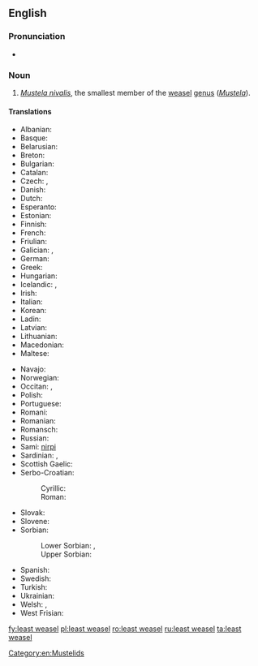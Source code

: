 ==English==

===Pronunciation===
* {{IPA|/ˈliːstˈwizəl/|lang=en}}

===Noun===
{{wikipedia}}
{{en-noun|head=[[least]] [[weasel]]}}

# ''[[Mustela nivalis]]'', the smallest member of the [[weasel]] [[genus]] (''[[Mustela]]'').

====Translations====
{{trans-top|''Mustela nivalis''}}
* Albanian: {{t|sq|nuse e lalës}}
* Basque: {{t+|eu|erbinude}}
* Belarusian: {{t|be|ласка}}
* Breton: {{t+|br|kaerell}}
* Bulgarian: {{t+|bg|невестулка}}
* Catalan: {{t|ca|mostela|f}}
* Czech: {{t|cs|lasice}}, {{t+|cs|kolčava}}
* Danish: {{t+|da|brud}}
* Dutch: {{t+|nl|wezel|m}}
* Esperanto: {{t|eo|mustelo}}
* Estonian: {{t|et|nirk}}
* Finnish: {{t+|fi|lumikko}}
* French: {{t+|fr|belette|f}}
* Friulian: {{t|fur|bilite}}
* Galician: {{t+|gl|donicela|f}}, {{t|gl|denociña|f}}
* German: {{t+|de|Wiesel|n}}
* Greek: {{t+|el|νυφίτσα|f}}
* Hungarian: {{t+|hu|menyét}}
* Icelandic: {{t+|is|hreysiköttur}}, {{t|is|vesla}}
* Irish: {{t|ga|bláthnaid ghallda|f}}
* Italian: {{t+|it|donnola|f}}
* Korean: {{t|ko|무산쇠족제비|tr=musansoejokjebi}}
* Ladin: {{t|lld|belora}}
* Latvian: {{t|lv|zebiekste}}
* Lithuanian: {{t|lt|žebenkštis}}
* Macedonian: {{t|mk|невестулка}}
* Maltese: {{t|mt|ballottra}}
{{trans-mid}}
* Navajo: {{t|nv|dlǫ́ʼii yázhí}}
* Norwegian: {{t|no|snømus}}
* Occitan: {{t+|oc|mostèla|f}}, {{t|oc|polida|f}}
* Polish: {{t+|pl|łasica|f}}
* Portuguese: {{t+|pt|doninha|f}}
* Romani: {{t|rom|boriori|f}}
* Romanian: {{t+|ro|nevăstuică|f}}
* Romansch: {{t|rm|mustaila|f}}
* Russian: {{t+|ru|ла́ска|f}}
* Sami: [[nirpi]]
* Sardinian: {{t|sc|bucca de mele}}, {{t|sc|bucchemeli}}
* Scottish Gaelic: {{t|gd|neas bheag}}
* Serbo-Croatian:
*: Cyrillic: {{t|sh|ласица|f|sc=Cyrl}}
*: Roman: {{t+|sh|lasica}}
* Slovak: {{t|sk|lasica}}
* Slovene: {{t+|sl|podlasica}}
* Sorbian:
*: Lower Sorbian: {{t|dsb|łasyca|f}}, {{t|dsb|łasycka|f}}
*: Upper Sorbian: {{t|hsb|kohlica|f}}
* Spanish: {{t+|es|mostela|f}}
* Swedish: {{t+|sv|vessla}}
* Turkish: {{t+|tr|gelincik}}
* Ukrainian: {{t|uk|ласиця}}
* Welsh: {{t|cy|bronwen}}, {{t|cy|gwenci}}
* West Frisian: {{t|fy|wezeling}}
{{trans-bottom}}

[[Category:en:Mustelids]]

[[fy:least weasel]]
[[pl:least weasel]]
[[ro:least weasel]]
[[ru:least weasel]]
[[ta:least weasel]]